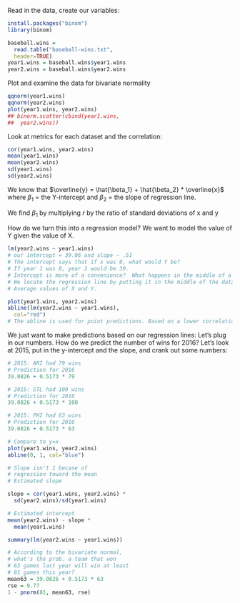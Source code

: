 Read in the data, create our variables:
```r
install.packages("binom")
library(binom)

baseball.wins =
  read.table("baseball-wins.txt",
  header=TRUE)
year1.wins = baseball.wins$year1.wins
year2.wins = baseball.wins$year2.wins
```

Plot and examine the data for bivariate normality

```r
qqnorm(year1.wins)
qqnorm(year2.wins)
plot(year1.wins, year2.wins)
## binorm.scatter(cbind(year1.wins,
##  year2.wins))
```


Look at metrics for each dataset and the correlation:
```r
cor(year1.wins, year2.wins)
mean(year1.wins)
mean(year2.wins)
sd(year1.wins)
sd(year2.wins)
```

We know that $\overline{y} = \hat{\beta_1} + \hat{\beta_2} * \overline{x}$ where $\beta_1$ = the Y-intercept and $\beta_2$ = the slope of regression line. 

We find $\beta_1$ by multiplying $r$ by the ratio of standard deviations of x and y

How do we turn this into a regression model? 
We want to model the value of Y given the value of X. 

```r
lm(year2.wins ~ year1.wins)
# our intercept = 39.06 and slope ~ .51
# The intercept says that if x was 0, what would Y be?  
# If year 1 was 0, year 2 would be 39.  
# Intercept is more of a convenience?  What happens in the middle of a dataset? 
# We locate the regression line by putting it in the middle of the dataset. 
# Average values of X and Y.  

plot(year1.wins, year2.wins)
abline(lm(year2.wins ~ year1.wins),
  col="red")
# The abline is used for point predictions. Based on a lower correlation, your predictions are probably going to have a significant error.  Don't just use year over year performance! The same principals hold, but you can't just use these things wholesale. 

``` 


We just want to make predictions based on our regression lines: 
Let's plug in our numbers. 
How do we predict the number of wins for 2016?  Let's look at 2015, put in the y-intercept 
and the slope, and crank out some numbers: 

```r
# 2015: ARI had 79 wins
# Prediction for 2016
39.0826 + 0.5173 * 79

# 2015: STL had 100 wins
# Prediction for 2016
39.0826 + 0.5173 * 100

# 2015: PHI had 63 wins
# Prediction for 2016
39.0826 + 0.5173 * 63

# Compare to y=x
plot(year1.wins, year2.wins)
abline(0, 1, col="blue")

# Slope isn't 1 becase of
# regression toward the mean
# Estimated slope

slope = cor(year1.wins, year2.wins) *
  sd(year2.wins)/sd(year1.wins)

# Estimated intercept
mean(year2.wins) - slope *
  mean(year1.wins)

summary(lm(year2.wins ~ year1.wins))
```

```r
# According to the bivariate normal,
# what's the prob. a team that won
# 63 games last year will win at least
# 81 games this year?
mean63 = 39.0826 + 0.5173 * 63
rse = 9.77
1 - pnorm(81, mean63, rse)
```